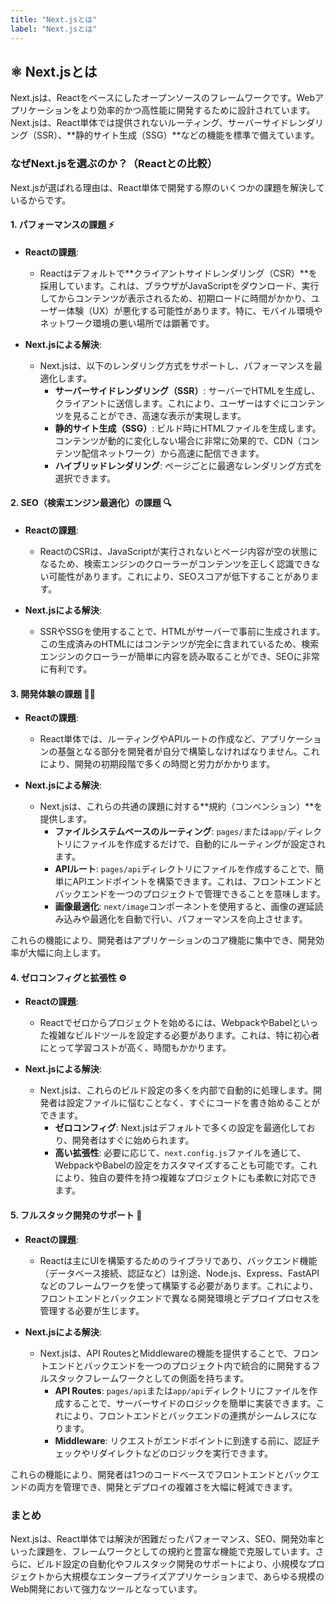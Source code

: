```yaml
---
title: "Next.jsとは"
label: "Next.jsとは"
---
```


## ⚛️ Next.jsとは

Next.jsは、Reactをベースにしたオープンソースのフレームワークです。Webアプリケーションをより効率的かつ高性能に開発するために設計されています。Next.jsは、React単体では提供されないルーティング、サーバーサイドレンダリング（SSR）、**静的サイト生成（SSG）**などの機能を標準で備えています。

### なぜNext.jsを選ぶのか？（Reactとの比較）

Next.jsが選ばれる理由は、React単体で開発する際のいくつかの課題を解決しているからです。

#### 1. パフォーマンスの課題 ⚡️

- **Reactの課題**:
  - Reactはデフォルトで**クライアントサイドレンダリング（CSR）**を採用しています。これは、ブラウザがJavaScriptをダウンロード、実行してからコンテンツが表示されるため、初期ロードに時間がかかり、ユーザー体験（UX）が悪化する可能性があります。特に、モバイル環境やネットワーク環境の悪い場所では顕著です。

- **Next.jsによる解決**:
  - Next.jsは、以下のレンダリング方式をサポートし、パフォーマンスを最適化します。
    - **サーバーサイドレンダリング（SSR）**: サーバーでHTMLを生成し、クライアントに送信します。これにより、ユーザーはすぐにコンテンツを見ることができ、高速な表示が実現します。
    - **静的サイト生成（SSG）**: ビルド時にHTMLファイルを生成します。コンテンツが動的に変化しない場合に非常に効果的で、CDN（コンテンツ配信ネットワーク）から高速に配信できます。
    - **ハイブリッドレンダリング**: ページごとに最適なレンダリング方式を選択できます。

#### 2. SEO（検索エンジン最適化）の課題 🔍

- **Reactの課題**:
  - ReactのCSRは、JavaScriptが実行されないとページ内容が空の状態になるため、検索エンジンのクローラーがコンテンツを正しく認識できない可能性があります。これにより、SEOスコアが低下することがあります。

- **Next.jsによる解決**:
  - SSRやSSGを使用することで、HTMLがサーバーで事前に生成されます。この生成済みのHTMLにはコンテンツが完全に含まれているため、検索エンジンのクローラーが簡単に内容を読み取ることができ、SEOに非常に有利です。

#### 3. 開発体験の課題 🧑‍💻

- **Reactの課題**:
  - React単体では、ルーティングやAPIルートの作成など、アプリケーションの基盤となる部分を開発者が自分で構築しなければなりません。これにより、開発の初期段階で多くの時間と労力がかかります。

- **Next.jsによる解決**:
  - Next.jsは、これらの共通の課題に対する**規約（コンベンション）**を提供します。
    - **ファイルシステムベースのルーティング**: `pages/`または`app/`ディレクトリにファイルを作成するだけで、自動的にルーティングが設定されます。
    - **APIルート**: `pages/api`ディレクトリにファイルを作成することで、簡単にAPIエンドポイントを構築できます。これは、フロントエンドとバックエンドを一つのプロジェクトで管理できることを意味します。
    - **画像最適化**: `next/image`コンポーネントを使用すると、画像の遅延読み込みや最適化を自動で行い、パフォーマンスを向上させます。

これらの機能により、開発者はアプリケーションのコア機能に集中でき、開発効率が大幅に向上します。

#### 4. ゼロコンフィグと拡張性 ⚙️

- **Reactの課題**:
  - Reactでゼロからプロジェクトを始めるには、WebpackやBabelといった複雑なビルドツールを設定する必要があります。これは、特に初心者にとって学習コストが高く、時間もかかります。

- **Next.jsによる解決**:
  - Next.jsは、これらのビルド設定の多くを内部で自動的に処理します。開発者は設定ファイルに悩むことなく、すぐにコードを書き始めることができます。
    - **ゼロコンフィグ**: Next.jsはデフォルトで多くの設定を最適化しており、開発者はすぐに始められます。
    - **高い拡張性**: 必要に応じて、`next.config.js`ファイルを通じて、WebpackやBabelの設定をカスタマイズすることも可能です。これにより、独自の要件を持つ複雑なプロジェクトにも柔軟に対応できます。

#### 5. フルスタック開発のサポート 🤝

- **Reactの課題**:
  - Reactは主にUIを構築するためのライブラリであり、バックエンド機能（データベース接続、認証など）は別途、Node.js、Express、FastAPIなどのフレームワークを使って構築する必要があります。これにより、フロントエンドとバックエンドで異なる開発環境とデプロイプロセスを管理する必要が生じます。

- **Next.jsによる解決**:
  - Next.jsは、API RoutesとMiddlewareの機能を提供することで、フロントエンドとバックエンドを一つのプロジェクト内で統合的に開発するフルスタックフレームワークとしての側面を持ちます。
    - **API Routes**: `pages/api`または`app/api`ディレクトリにファイルを作成することで、サーバーサイドのロジックを簡単に実装できます。これにより、フロントエンドとバックエンドの連携がシームレスになります。
    - **Middleware**: リクエストがエンドポイントに到達する前に、認証チェックやリダイレクトなどのロジックを実行できます。

これらの機能により、開発者は1つのコードベースでフロントエンドとバックエンドの両方を管理でき、開発とデプロイの複雑さを大幅に軽減できます。

### まとめ

Next.jsは、React単体では解決が困難だったパフォーマンス、SEO、開発効率といった課題を、フレームワークとしての規約と豊富な機能で克服しています。さらに、ビルド設定の自動化やフルスタック開発のサポートにより、小規模なプロジェクトから大規模なエンタープライズアプリケーションまで、あらゆる規模のWeb開発において強力なツールとなっています。